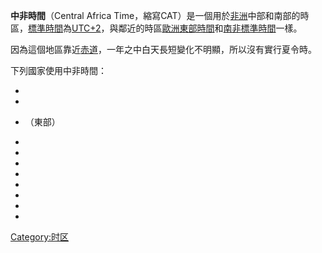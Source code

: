 {{Time zones of Africa}}

'''中非時間'''（Central Africa Time，縮寫CAT）是一個用於[[非洲|非洲]]中部和南部的時區，[[標準時間|標準時間]]為[[UTC+2|UTC+2]]，與鄰近的時區[[歐洲東部時間|歐洲東部時間]]和[[南非標準時間|南非標準時間]]一樣。

因為這個地區靠近[[赤道|赤道]]，一年之中白天長短變化不明顯，所以沒有實行夏令時。

下列國家使用中非時間：
* {{Flagcountry|Burundi}}
* {{Flagcountry|Botswana}}
* {{Flagcountry|Democratic Republic of the Congo}}（東部）
* {{Flagcountry|Malawi}}
* {{Flagcountry|Mozambique}}
* {{Flagcountry|Rwanda}}
* {{flag|South Sudan}}
* {{flag|Sudan}}
* {{Flagcountry|Zambia}}
* {{Flagcountry|Zimbabwe}}
* {{Flagcountry|South Africa}}

[[Category:时区|Category:时区]]